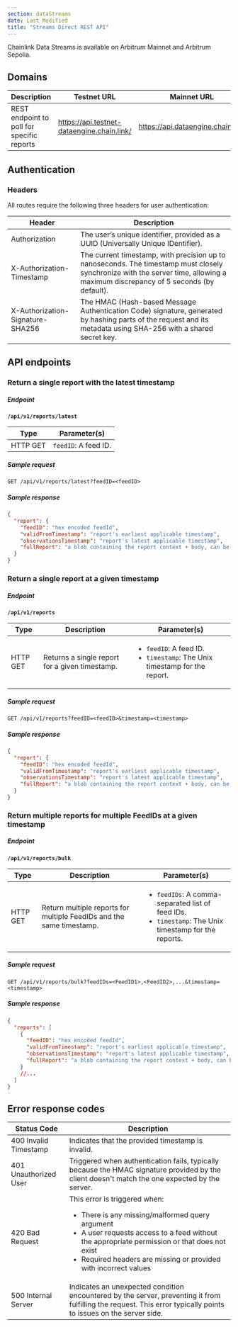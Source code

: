 ```yaml
---
section: dataStreams
date: Last Modified
title: "Streams Direct REST API"
---
```



<Aside type="note" title="Mainnet Access">
  Chainlink Data Streams is available on Arbitrum Mainnet and Arbitrum Sepolia.
</Aside>

<DataStreams section="streamsDirectEarlyAccess" />

## Domains

| Description                                | Testnet URL                                | Mainnet URL                       |
| ------------------------------------------ | ------------------------------------------ | --------------------------------- |
| REST endpoint to poll for specific reports | https://api.testnet-dataengine.chain.link/ | https://api.dataengine.chain.link |

## Authentication

### Headers

All routes require the following three headers for user authentication:

| Header                           | Description                                                                                                                                                                     |
| -------------------------------- | ------------------------------------------------------------------------------------------------------------------------------------------------------------------------------- |
| Authorization                    | The user’s unique identifier, provided as a UUID (Universally Unique IDentifier).                                                                                               |
| X-Authorization-Timestamp        | The current timestamp, with precision up to nanoseconds. The timestamp must closely synchronize with the server time, allowing a maximum discrepancy of 5 seconds (by default). |
| X-Authorization-Signature-SHA256 | The HMAC (Hash-based Message Authentication Code) signature, generated by hashing parts of the request and its metadata using SHA-256 with a shared secret key.                 |

## API endpoints

### Return a single report with the latest timestamp

##### Endpoint

**`/api/v1/reports/latest`**

| Type     | Parameter(s)         |
| -------- | -------------------- |
| HTTP GET | `feedID`: A feed ID. |

##### Sample request

```http
GET /api/v1/reports/latest?feedID=<feedID>
```

##### Sample response

```json
{
  "report": {
    "feedID": "hex encoded feedId",
    "validFromTimestamp": "report's earliest applicable timestamp",
    "observationsTimestamp": "report's latest applicable timestamp",
    "fullReport": "a blob containing the report context + body, can be passed unmodified to the contract for verification"
  }
}
```

### Return a single report at a given timestamp

##### Endpoint

**`/api/v1/reports`**

| Type     | Description                                    | Parameter(s)                                                                                   |
| -------- | ---------------------------------------------- | ---------------------------------------------------------------------------------------------- |
| HTTP GET | Returns a single report for a given timestamp. | <ul><li>`feedID`: A feed ID.</li><li>`timestamp`: The Unix timestamp for the report.</li></ul> |

##### Sample request

```http
GET /api/v1/reports?feedID=<feedID>&timestamp=<timestamp>
```

##### Sample response

```json
{
  "report": {
    "feedID": "hex encoded feedId",
    "validFromTimestamp": "report's earliest applicable timestamp",
    "observationsTimestamp": "report's latest applicable timestamp",
    "fullReport": "a blob containing the report context + body, can be passed unmodified to the contract for verification"
  }
}
```

### Return multiple reports for multiple FeedIDs at a given timestamp

##### Endpoint

**`/api/v1/reports/bulk`**

| Type     | Description                                                          | Parameter(s)                                                                                                              |
| -------- | -------------------------------------------------------------------- | ------------------------------------------------------------------------------------------------------------------------- |
| HTTP GET | Return multiple reports for multiple FeedIDs and the same timestamp. | <ul><li>`feedIDs`: A comma-separated list of feed IDs.</li><li>`timestamp`: The Unix timestamp for the reports.</li></ul> |

##### Sample request

```http
GET /api/v1/reports/bulk?feedIDs=<FeedID1>,<FeedID2>,...&timestamp=<timestamp>
```

##### Sample response

```json
{
  "reports": [
    {
      "feedID": "hex encoded feedId",
      "validFromTimestamp": "report's earliest applicable timestamp",
      "observationsTimestamp": "report's latest applicable timestamp",
      "fullReport": "a blob containing the report context + body, can be passed unmodified to the contract for verification"
    }
    //...
  ]
}
```

## Error response codes

| Status Code           | Description                                                                                                                                                                                                                                                             |
| --------------------- | ----------------------------------------------------------------------------------------------------------------------------------------------------------------------------------------------------------------------------------------------------------------------- |
| 400 Invalid Timestamp | Indicates that the provided timestamp is invalid.                                                                                                                                                                                                                       |
| 401 Unauthorized User | Triggered when authentication fails, typically because the HMAC signature provided by the client doesn't match the one expected by the server.                                                                                                                          |
| 420 Bad Request       | This error is triggered when: <ul><li>There is any missing/malformed query argument</li><li>A user requests access to a feed without the appropriate permission or that does not exist</li><li>Required headers are missing or provided with incorrect values</li></ul> |
| 500 Internal Server   | Indicates an unexpected condition encountered by the server, preventing it from fulfilling the request. This error typically points to issues on the server side.                                                                                                       |
